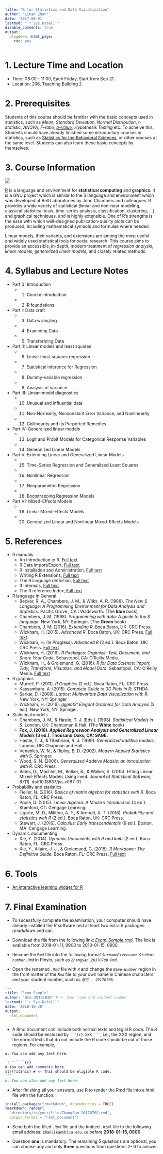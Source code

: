 ```yaml
---
title: "R for Statistics and Data Visualization"
author: "Likan Zhan"
date: '2017-09-01'
lastmod: "`r Sys.Date()`"
disable_comments: true
output:
  blogdown::html_page:
    toc: yes
---
```

# 1. Lecture Time and Location

- Time: 08:00 - 11:00, Each Friday, Start from Sep 21.
- Location: 206, Teaching Building 2.

# 2. Prerequisites

Students of this course should be familiar with the basic concepts used in statistics, such as *Mean*, *Standard Deviation*, *Normal Distribution*, *t-statistic*, *ANOVA*, *F-ratio*, [*p-value*](https://likan.info/cn/post/2017-08-11-p-values-bayes-factor/), *Hypothesis Testing* etc. To acheive this, Students should have already finished some introductory courses in statistics, such as [Statistics for the Behavioral Sciences](/en/teach/Statistics-for-the-Behavioral-Sciences/), or other courses at the same level. Students can also learn these basic concepts by themselves.

# 3. Course Information

![](TB1.jpg)

[R](https://cran.r-project.org) is a language and environment for **statistical computing** and **graphics**. It is a GNU project which is similar to the S language and environment which was developed at Bell Laboratories by John Chambers and colleagues. R provides a wide variety of statistical (linear and nonlinear modeling, classical statistical tests, time-series analysis, classification, clustering, …) and graphical techniques, and is highly extensible. One of R's strengths is the ease with which well-designed publication-quality plots can be produced, including mathematical symbols and formulae where needed.

Linear models, their variants, and extensions are among the most useful and widely used statistical tools for social research. This course aims to provide an accessible, in-depth, modern treatment of *regression analysis*, *linear models*, *generalized linear models*, and closely related methods.

# 4. Syllabus and Lecture Notes

- Part 0: Introduction
    - 01. Course introduction [<i class="fa fa-download" style="font-size:1em"></i>](https://appendix.likan.info/R-for-Statistics-Data-Visualization/2018_CH_01.pdf)
    - 02. R foundations [<i class="fa fa-download" style="font-size:1em"></i>](https://appendix.likan.info/R-for-Statistics-Data-Visualization/2018_CH_02.pdf)
- Part I: Data craft
    - 03. Data wrangling [<i class="fa fa-download" style="font-size:1em"></i>](https://appendix.likan.info/R-for-Statistics-Data-Visualization/2018_CH_03A.pdf)
    - 04. Examining Data [<i class="fa fa-download" style="font-size:1em"></i>](https://appendix.likan.info/R-for-Statistics-Data-Visualization/2018_CH_03B.pdf)
    - 05. Transforming Data [<i class="fa fa-download" style="font-size:1em"></i>](https://appendix.likan.info/R-for-Statistics-Data-Visualization/2018_CH_04.pdf)
- Part II: Linear models and least squares
    - 06. Linear least-squares regression
    - 07. Statistical Inference for Regression
    - 08. Dummy-variable regression
    - 09. Analysis of variance
- Part III: Linear-model diagnostics
    - 10. Unusual and influential data
    - 11. Non-Normality, Nonconstant Error Variance, and Nonlinearity
    - 12. Collinearity and Its Purported Remedies
- Part IV: Generalized linear models
    - 13. Logit and Probit Models for Categorical Response Variables
    - 14. Generalized Linear Models
- Part V. Extending Linear and Generalized Linear Models
    - 15. Time-Series Regression and Generalized Least Squares
    - 16. Nonlinear Regression
    - 17. Nonparametric Regression
    - 18. Bootstrapping Regression Models
- Part VI: Mixed-Effects Models
    - 19. Linear Mixed-Effects Models
    - 20. Generalized Linear and Nonlinear Mixed-Effects Models

# 5. References

- R manuals
    - An Introduction to R, [Full text](https://cran.r-project.org/doc/manuals/r-release/R-intro.pdf)
    - R Data Import/Export, [Full text](https://cran.r-project.org/doc/manuals/r-release/R-data.pdf)
    - R Installation and Administration, [Full text](https://cran.r-project.org/doc/manuals/r-release/R-admin.pdf)
    - Writing R Extensions, [Full text](https://cran.r-project.org/doc/manuals/r-release/R-exts.pdf)
    - The R language definition, [Full text](https://cran.r-project.org/doc/manuals/r-release/R-lang.pdf)
    - R Internals, [Full text](https://cran.r-project.org/doc/manuals/r-release/R-ints.pdf)
    - The R reference Index, [Full text](https://cran.r-project.org/doc/manuals/r-release/fullrefman.pdf)

- R language in General
    - Becker, R. A., Chambers, J. M., & Wilks, A. R. (1988). *The New S Language: A Programming Environment for Data Analysis and Statistics*. Pacific Grove , CA : Wadsworth. (The **Blue** book)
    - Chambers, J. M. (1998). *Programming with data: A guide to the S language*. New York, NY: Springer. (The **Green** book)
    - Chambers, J. M. (2016). *Extending R*. Boca Baton, UK: CRC Press.
    - Wickham, H. (2015). *Advanced R*. Boca Baton, UK: CRC Press. [Full text](http://adv-r.had.co.nz)
    - Wickham, H. (In Progress). *Advanced R* (2 ed.). Boca Baton, UK: CRC Press. [Full text](https://adv-r.hadley.nz)
    - Wickham, H. (2016). *R Packages: Organize, Test, Document, and Share Your Code*. Sebastopol, CA: O'Reilly Media.
    - Wickham, H., & Grolemund, G. (2016). *R for Data Science: Import, Tidy, Transform, Visualize, and Model Data*. Sebastopol, CA: O’Reilly Media. [Full text](http://r4ds.had.co.nz)

- R graphics
    - Murrell, P. (2011). *R Graphics* (2 ed.). Boca Raton, FL: CRC Press.
    - Kassambara, A. (2015). *Complete Guide to 3D Plots in R*: STHDA.
    - Sarkar, D. (2008). *Lattice: Multivariate Data Visualization with R*. New York, NY: Springer.
    - Wickham, H. (2016). *ggplot2: Elegant Graphics for Data Analysis* (2 ed.). New York, NY: Springer.

- Statistical models
    - Chambers, J. M., & Hastie, T. J. (Eds.). (1993). *Statistical Models in S*. London, UK: Champman & Hall. (The **White** book)
    - **Fox, J. (2016). *Applied Regression Analysis and Generalized Linear Models* (3 ed.). Thousand Oaks, CA: SAGE.**
    - Hastie, T. J., & Tibshirani, R. J. (1990). *Generalized additive models*. Landon, UK: Chapman and Hall.
    - Venables, W. N., & Ripley, B. D. (2002).  *Modern Applied Statistics with S*. Springer.
    - Wood, S. N. (2006). *Generalized Additive Models: an introduction with R*: CRC Press.
    - Bates, D., Mächler, M., Bolker, B., & Walker, S. (2015). Fitting Linear Mixed-Effects Models Using lme4. *Journal of Statistical Software, 67*(1). doi:10.18637/jss.v067.i01

- Probability and statistics
    - Fieller, N. (2016). *Basics of matrix algebra for statistics with R*. Boca Raton, FL: CRC Press.
    - Poole, D. (2015). *Linear Algebra: A Modern Introduction* (4 ed.). Stamford, CT: Gengage Learning.
    - Ugarte, M. D., Militino, A. F., & Arnholt, A. T. (2016). *Probability and statistics with R* (2 ed.). Boca Raton, UK: CRC Press.
    - Stewart, J. (2016). *Calculus: Early transcendentals* (8 ed.). Boston, MA: Cengage Learning.

- Dynamic documenting
    - Xie, Y. (2014). *Dynamic Documents with R and knitr* (2 ed.). Boca Raton, FL: CRC Press.
    - Xie, Y., Allaire, J. J., & Grolemund, G. (2018). *R Markdown: The Definitive Guide*. Boca Raton, FL: CRC Press. [Full text](https://bookdown.org/yihui/rmarkdown/)

# 6. Tools

  - [An interactive learning widget for R](/en/teach/R-for-Statistics-Data-Visualization/InteractiveR/)


# 7. Final Examination

  - To sucessfully complete the examination, your computer should have already installed the *R* software and at least two extra R packages: *rmarkdown* and *car*.

  - Download the file from the following link: [*Exam_Sample.rmd*](https://appendix.likan.info/R-for-Statistics-Data-Visualization/Exam_Sample.Rmd). The link is avaliable from 2018-01-11, 0900 to 2018-01-15, 0900.

  - Rename the `Rmd` file into the following format *`SurnameGivenname_Student number.Rmd`* in Pinyin, such as *`ZhangSan_20170708.Rmd`*.

  - Open the renamed *`.Rmd`* file with *`R`* and change the *`Name-Number`* region in the front matter of the *`Rmd`* file to your own name in Chinese characters and your student number, such as *`张三 - 20170708`*.

  ```yaml
---
  title: "Exam Sample"
  author: "张三-20181030" # <- Your name and student number
  lastmod: "`r Sys.Date()`"
  date: '2018-10-30'
  output:
    html_document
---
```

  - A Rmd document can include both normal texts and legial R code. The *R* code should be enclosed by ```` ```{r} XXX ``` ````, i.e., the XXX region; and the normal texts that do not include the R code should be out of those regions. For example,

  ````markdown
  a. You can add any text here.

  `r ''````{r}
  # You can add comments here
  str(Titanic) # <- This should be eligible R code.
  ```
  b. You can also add any text here.
  ````

  - After finishing all your answers, use R to render the Rmd file into a html file with the function:

  ```r
install.packages("rmarkdown", dependencies = TRUE)
rmarkdown::render(
    "directory/to/your/file/ZhangSan_20170708.rmd",
    output_format = "html_document")
  ```

  - Send both the filled *`.Rmd`* file and the knitted *`.html`* file to the following email address: `zhanlikan@blcu.edu.cn` before **2018-01-15, 0900**.

  - Question **one** is mandatory. The remaining 5 questions are optional, you can choose any and only **three** questions from questions 2- 6 to answer.
